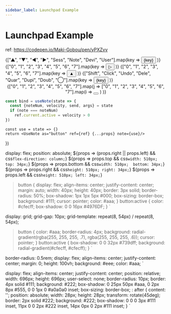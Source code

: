 ---
sidebar_label: Launchpad Example
---
# Launchpad Example

ref: https://codepen.io/Maki-Gobou/pen/yPXZvv

<Container>
  <Launchpad>
    <List top>
      {["▲", "▼", "◀", "▶", "Sess", "Note", "Devi", "User"].map(key =>
        <Button key={key}>{key}</Button>
      )}
    </List>
    <List right>
      {["0", "1", "2", "3", "4", "5", "6", "7"].map(key =>
        <Button key={key}>▷</Button>
      )}
    </List>
    <List bottom>
      {["0", "1", "2", "3", "4", "5", "6", "7"].map(key =>
        <Button key={key}>▲</Button>
      )}
    </List>
    <List left>
      {["Shift", "Click", "Undo", "Dele", "Quar", "Dupi", "Doub", "◯"].map(key =>
        <Button key={key}>{key}</Button>
      )}
    </List>
    <Center>
      {["0", "1", "2", "3", "4", "5", "6", "7"].map(j =>
        ["0", "1", "2", "3", "4", "5", "6", "7"].map(i =>
          <Button key={j+'-'+i}></Button>
        )
      )}
    </Center>
  </Launchpad>
</Container>

```js
const bind = useNote(state => {
  const {noteNum, velocity, send, args} = state
  if (note === noteNum)
    ref.current.active = velocity > 0
})
```


    const use = state => {}
    return <UseNote as="button" ref={ref} {...props} note={use}/>
})


  display: flex;
  position: absolute;
  ${props => (props.right || props.left) && css`flex-direction: column;`}
  ${props => props.top    && css` width: 510px;  top: 34px; `}
  ${props => props.bottom && css` width: 510px;  bottom: 34px; `}
  ${props => props.right  && css` height: 510px; right: 34px; `}
  ${props => props.left   && css` height: 510px; left: 34px; `}
  > button {
    display: flex;
    align-items: center;
    justify-content: center;
    margin: auto;
    width: 40px;
    height: 40px;
    border: 3px solid;
    border-radius: 50%;
    box-shadow: 1px 1px 5px #000;
    box-sizing: border-box;
    background: #111;
    cursor: pointer;
    color: #aaa;
  }
  > button:active {
    color: #cfecff;
    box-shadow: 0 0 16px #4976DF;
  }
`

  display: grid;
  grid-gap: 10px;
  grid-template: repeat(8, 54px) / repeat(8, 54px);
  > button {
    color: #aaa;
    border-radius: 4px;
    background: radial-gradient(rgba(255, 255, 255, .7), rgba(255, 255, 255, .6));
    cursor: pointer;
  }
  > button:active {
    box-shadow: 0 0 32px #739dff;
    background: radial-gradient(#cfecff, #cfecff);
  }
`

  border-radius: 0.5rem;
  display: flex;
  align-items: center;
  justify-content: center;
  margin: 0;
  height: 100vh;
  background: #eee;
  color: #aaa;
`

  display: flex;
  align-items: center;
  justify-content: center;
  position: relative;
  width: 696px;
  height: 696px;
  user-select: none;
  border-radius: 10px;
  border: 4px solid #111;
  background: #222;
  box-shadow: 0 25px 50px #aaa, 0 2px 8px #555, 0 0 1px 0 #a0a0a0 inset;
  box-sizing: border-box;
  : after {
    content: '';
    position: absolute;
    width: 28px;
    height: 28px;
    transform: rotate(45deg);
    border: 2px solid #222;
    background: #222;
    box-shadow:
      0 0 0 3px #111 inset,
      11px 0 0 2px #222 inset,
      14px 0px 0 2px #111 inset;
  }
`
